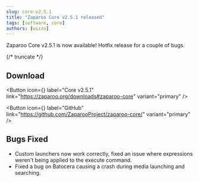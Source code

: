 ```yaml
---
slug: core-v2.5.1
title: "Zaparoo Core v2.5.1 released"
tags: [software, core]
authors: [wizzo]
---
```


Zaparoo Core v2.5.1 is now available! Hotfix release for a couple of bugs.

{/* truncate */}

## Download

<Button
  icon={<FAIcon icon="download" />}
  label="Core v2.5.1"
  link="https://zaparoo.org/downloads#zaparoo-core"
  variant="primary"
/>

<Button
  icon={<FAIcon icon="fa-brands fa-github" />}
  label="GitHub"
  link="https://github.com/ZaparooProject/zaparoo-core/"
  variant="primary"
/>

## Bugs Fixed

- Custom launchers now work correctly, fixed an issue where expressions weren't being applied to the execute command.
- Fixed a bug on Batocera causing a crash during media launching and searching.

